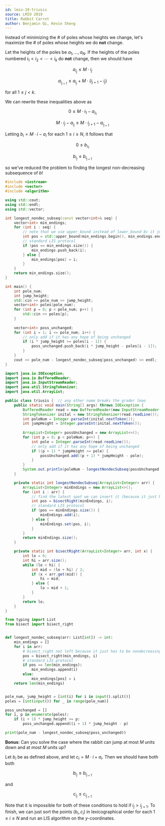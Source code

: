 ```yaml
---
id: lmio-19-triusis
source: LMIO 2019
title: Rabbit Carrot
author: Benjamin Qi, Kevin Sheng
---
```


<Spoiler title="Hint">

Instead of minimizing the # of poles whose heights we change, let's maximize
the # of poles whose heights we do **not** change.

</Spoiler>

<Spoiler title="Condition">

Let the heights of the poles be $a_1,\ldots,a_N$. If the heights of the poles
numbered $i_1<i_2<\cdots<i_k$ do **not** change, then we should have

$$
a_{i_j}\le M\cdot i_j
$$

$$
a_{i_{j+1}}\le a_{i_j}+M\cdot (i_{j+1}-i_j)
$$

for all $1\le j<k$.

</Spoiler>

<Spoiler title="Final Steps">

We can rewrite these inequalities above as

$$
0\le M\cdot i_1-a_{i_1}
$$

$$
M\cdot i_j-a_{i_j}\le M\cdot i_{j+1}-a_{i_{j+1}}
$$

Letting $b_i=M\cdot i-a_i$ for each $1\le i\le N$, it follows that

$$
0\le b_{i_1}
$$

$$
b_{i_j}\le b_{i_{j+1}}
$$

so we've reduced the problem to finding the longest non-decreasing subsequence
of $b$!

<LanguageSection>

<CPPSection>

```cpp
#include <iostream>
#include <vector>
#include <algorithm>

using std::cout;
using std::endl;
using std::vector;

int longest_nondec_subseq(const vector<int>& seq) {
	vector<int> min_endings;
	for (int i : seq) {
		// note that we use upper_bound instead of lower_bound bc it just has to be nondecreasing
		int pos = std::upper_bound(min_endings.begin(), min_endings.end(), i) - min_endings.begin();
		// standard LIS protocol
		if (pos == min_endings.size()) {
			min_endings.push_back(i);
		} else {
			min_endings[pos] = i;
		}
	}
	return min_endings.size();
}

int main() {
	int pole_num;
	int jump_height;
	std::cin >> pole_num >> jump_height;
	vector<int> poles(pole_num);
	for (int p = 0; p < pole_num; p++) {
		std::cin >> poles[p];
	}
	
	vector<int> poss_unchanged;
	for (int i = 1; i <= pole_num; i++) {
		// only add if it has any hope of being unchanged
		if (i * jump_height >= poles[i - 1]) {
			poss_unchanged.push_back(i * jump_height - poles[i - 1]);
		}
	}
	cout << pole_num - longest_nondec_subseq(poss_unchanged) << endl;
}
```

</CPPSection>

<JavaSection>

```java
import java.io.IOException;
import java.io.BufferedReader;
import java.io.InputStreamReader;
import java.util.StringTokenizer;
import java.util.ArrayList;

public class triusis {  // any other name breaks the grader lmao
	public static void main(String[] args) throws IOException {
		BufferedReader read = new BufferedReader(new InputStreamReader(System.in));
		StringTokenizer inital = new StringTokenizer(read.readLine());
		int poleNum = Integer.parseInt(inital.nextToken());
		int jumpHeight = Integer.parseInt(inital.nextToken());
		
		ArrayList<Integer> possUnchanged = new ArrayList<>();
		for (int p = 0; p < poleNum; p++) {
			int pole = Integer.parseInt(read.readLine());
			// only add if it has any hope of being unchanged
			if ((p + 1) * jumpHeight >= pole) {
				possUnchanged.add((p + 1) * jumpHeight - pole);
			}
		}
		System.out.println(poleNum - longestNondecSubseq(possUnchanged));
	}

	private static int longestNondecSubseq(ArrayList<Integer> arr) {
		ArrayList<Integer> minEndings = new ArrayList<>();
		for (int i : arr) {
			// find the latest spot we can insert it (because it just has to be nondecreasing)
			int pos = bisectRight(minEndings, i);
			// standard LIS protocol
			if (pos == minEndings.size()) {
				minEndings.add(i);
			} else {
				minEndings.set(pos, i);
			}
		}
		return minEndings.size();
	}

	private static int bisectRight(ArrayList<Integer> arr, int x) {
		int lo = 0;
		int hi = arr.size();
		while (lo < hi) {
			int mid = (lo + hi) / 2;
			if (x < arr.get(mid)) {
				hi = mid;
			} else {
				lo = mid + 1;
			}
		}
		return lo;
	}
}
```

</JavaSection>

<PySection>

```py
from typing import List
from bisect import bisect_right


def longest_nondec_subseq(arr: List[int]) -> int:
	min_endings = []
	for i in arr:
		# bisect_right not left because it just has to be nondecreasing
		pos = bisect_right(min_endings, i)
		# standard LIS protocol
		if pos == len(min_endings):
			min_endings.append(i)
		else:
			min_endings[pos] = i
	return len(min_endings)


pole_num, jump_height = [int(i) for i in input().split()]
poles = [int(input()) for _ in range(pole_num)]

poss_unchanged = []
for i, p in enumerate(poles):
	if (i + 1) * jump_height >= p:
		poss_unchanged.append((i + 1) * jump_height - p)

print(pole_num - longest_nondec_subseq(poss_unchanged))
```

</PySection>

</LanguageSection>

</Spoiler>

**Bonus**: Can you solve the case where the rabbit can jump at most $M$ units
down and at most $M$ units up?

<Spoiler title="Spoiler">

Let $b_i$ be as defined above, and let $c_i=M\cdot i+a_i$. Then we should have
both both

$$
b_{i_j}\le b_{i_{j+1}}
$$

and

$$
c_{i_j}\le c_{i_{j+1}}
$$

Note that it is impossible for both of these conditions to hold if
$i_j>i_{j+1}$. To finish, we can just sort the points $(b_i,c_i)$ in
lexicographical order for each $1\le i\le N$ and run an LIS algorithm on the
$y$-coordinates.

</Spoiler>
